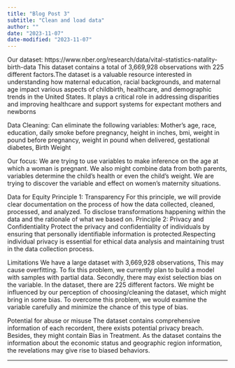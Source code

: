 ```yaml
---
title: "Blog Post 3"
subtitle: "Clean and load data"
author: ""
date: "2023-11-07"
date-modified: "2023-11-07"
---
```

Our dataset:
https://www.nber.org/research/data/vital-statistics-natality-birth-data
This dataset contains a total of 3,669,928 observations with 225 different factors.The dataset is a valuable resource interested in understanding how maternal education, racial backgrounds, and maternal age impact various aspects of childbirth, healthcare, and demographic trends in the United States. It plays a critical role in addressing disparities and improving healthcare and support systems for expectant mothers and newborns

Data Cleaning:
Can eliminate the following variables: Mother’s  age, race, education, daily smoke before pregnancy, height in inches, bmi, weight in pound before pregnancy, weight in pound when delivered, gestational diabetes, Birth Weight

Our focus: 
We are trying to use variables to make inference on the age at which a woman is pregnant. We also might combine data from both parents, variables determine the child's health or even the child's weight. We are trying to discover the variable and effect on women’s maternity situations.

Data for Equity
Principle 1: Transparency
For this principle, we will provide clear documentation on the process of how the data collected, cleaned, processed, and analyzed. To disclose transformations happening within  the data and the rationale of what we based on. 
Principle 2: Privacy and Confidentiality
Protect the privacy and confidentiality of individuals by ensuring that personally identifiable information is protected.Respecting individual privacy is essential for ethical data analysis and maintaining trust in the data collection process.

Limitations 
We have a large dataset with 3,669,928 observations, This may cause overfitting. To fix this problem, we currently plan to build a model with samples with partial data. Secondly, there may exist selection bias on the variable. In the dataset, there are 225 different factors. We might be influenced by our perception of choosing/cleaning the dataset, which might bring in some bias. To overcome this problem, we would examine the variable carefully and minimize the chance of this type of bias. 

Potential for abuse or misuse 
The dataset contains comprehensive information of each recordent, there exists potential privacy breach. Besides, they might contain Bias in Treatment. As the dataset contains the information about the economic status and geographic region information, the revelations may give rise to biased behaviors.  

---
